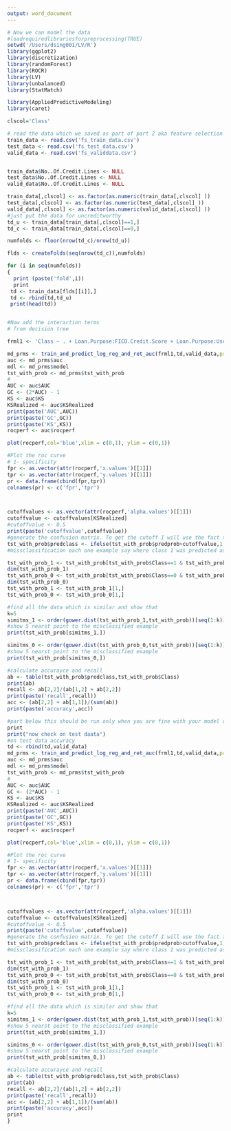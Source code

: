 ```yaml
---
output: word_document
---
```

```r
# Now we can model the data
#loadrequiredlibrariesforpreprocessing(TRUE)
setwd('/Users/dsing001/LV/R')
library(ggplot2)
library(discretization)
library(randomForest)
library(ROCR)
library(LV)
library(unbalanced)
library(StatMatch)

library(AppliedPredictiveModeling)
library(caret)

clscol='Class'

# read the data which we saved as part of part 2 aka feature selection
train_data <- read.csv('fs_train_data.csv')
test_data <- read.csv('fs_test_data.csv')
valid_data <- read.csv('fs_validdata.csv')


train_data$No..Of.Credit.Lines <- NULL
test_data$No..Of.Credit.Lines <- NULL
valid_data$No..Of.Credit.Lines <- NULL

train_data[,clscol] <- as.factor(as.numeric(train_data[,clscol] ))
test_data[,clscol] <- as.factor(as.numeric(test_data[,clscol] ))
valid_data[,clscol] <- as.factor(as.numeric(valid_data[,clscol] ))
#just put the data for uncreditworthy
td_u <- train_data[train_data[,clscol]==1,]
td_c <- train_data[train_data[,clscol]==0,]

numfolds <- floor(nrow(td_c)/nrow(td_u))

flds <- createFolds(seq(nrow(td_c)),numfolds)

for (i in seq(numfolds))
{
  print (paste('fold',i))
  print 
 td <- train_data[flds[[i]],]
 td <- rbind(td,td_u)
 print(head(td))


#Now add the interaction terms
# from decision tree

frml1 <- 'Class ~ . + Loan.Purpose:FICO.Credit.Score + Loan.Purpose:Use.Of.Credit.Line + Loan.Term:FICO.Credit.Score + Loan.Term:Annual.Income + Loan.Term:Use.Of.Credit.Line +  Annual.Income:FICO.Credit.Score +  Loan.Term:Loan.Purpose + FICO.Credit.Score:No..Inquiries.In.Last.6.Months + No..Inquiries.In.Last.6.Months:Use.Of.Credit.Line +   FICO.Credit.Score:Total.Number.Of.Credit.Lines + Loan.Term:No..Inquiries.In.Last.6.Months'

md_prms <- train_and_predict_log_reg_and_ret_auc(frml1,td,valid_data,predict_type='response')
auc <- md_prms$auc
mdl <- md_prms$model
tst_with_prob <- md_prms$tst_with_prob
#
AUC <- auc$AUC
GC <- (2*AUC) - 1
KS <- auc$KS
KSRealized <- auc$KSRealized
print(paste('AUC',AUC))
print(paste('GC',GC))
print(paste('KS',KS))
rocperf <- auc$rocperf

plot(rocperf,col='blue',xlim = c(0,1), ylim = c(0,1)) 

#Plot the roc curve
# 1- specificity
fpr <- as.vector(attr(rocperf,'x.values')[[1]])
tpr <- as.vector(attr(rocperf,'y.values')[[1]])
pr <- data.frame(cbind(fpr,tpr))
colnames(pr) <- c('fpr','tpr')



cutoffvalues <- as.vector(attr(rocperf,'alpha.values')[[1]])
cutoffvalue <- cutoffvalues[KSRealized]
#cutoffvalue <- 0.5
print(paste('cutoffvalue',cutoffvalue))
#generate the confusion matrix. To get the cutoff I will use the fact that we have KS score. Thus, where we have that value occuring we will have the best accuracy/recall/precision
tst_with_prob$predclass <- ifelse(tst_with_prob$predprob>cutoffvalue,1,0)
#missclassification each one example say where class 1 was predicted as class 0 and vice versa

tst_with_prob_1 <- tst_with_prob[tst_with_prob$Class==1 & tst_with_prob$predclass==0,]
dim(tst_with_prob_1)
tst_with_prob_0 <- tst_with_prob[tst_with_prob$Class==0 & tst_with_prob$predclass==1,]
dim(tst_with_prob_0)
tst_with_prob_1 <- tst_with_prob_1[1,]
tst_with_prob_0 <- tst_with_prob_0[1,]

#find all the data which is similar and show that
k=5
simitms_1 <- order(gower.dist(tst_with_prob_1,tst_with_prob))[seq(1:k)]
#show 5 nearst point to the misclassified example
print(tst_with_prob[simitms_1,])

simitms_0 <- order(gower.dist(tst_with_prob_0,tst_with_prob))[seq(1:k)]
#show 5 nearst point to the misclassified example
print(tst_with_prob[simitms_0,])

#calculate accurayce and recall
ab <- table(tst_with_prob$predclass,tst_with_prob$Class)
print(ab)
recall <- ab[2,2]/(ab[1,2] + ab[2,2])
print(paste('recall',recall))
acc <- (ab[2,2] + ab[1,1])/(sum(ab))
print(paste('accuracy',acc))

#part below this should be run only when you are fine with your model on validation data and you should not cheat by running below an calibrating your model :)
print
print("now check on test daata")
#on test data accuracy
td <- rbind(td,valid_data)
md_prms <- train_and_predict_log_reg_and_ret_auc(frml1,td,valid_data,predict_type='response')
auc <- md_prms$auc
mdl <- md_prms$model
tst_with_prob <- md_prms$tst_with_prob
#
AUC <- auc$AUC
GC <- (2*AUC) - 1
KS <- auc$KS
KSRealized <- auc$KSRealized
print(paste('AUC',AUC))
print(paste('GC',GC))
print(paste('KS',KS))
rocperf <- auc$rocperf

plot(rocperf,col='blue',xlim = c(0,1), ylim = c(0,1)) 

#Plot the roc curve
# 1- specificity
fpr <- as.vector(attr(rocperf,'x.values')[[1]])
tpr <- as.vector(attr(rocperf,'y.values')[[1]])
pr <- data.frame(cbind(fpr,tpr))
colnames(pr) <- c('fpr','tpr')



cutoffvalues <- as.vector(attr(rocperf,'alpha.values')[[1]])
cutoffvalue <- cutoffvalues[KSRealized]
#cutoffvalue <- 0.5
print(paste('cutoffvalue',cutoffvalue))
#generate the confusion matrix. To get the cutoff I will use the fact that we have KS score. Thus, where we have that value occuring we will have the best accuracy/recall/precision
tst_with_prob$predclass <- ifelse(tst_with_prob$predprob>cutoffvalue,1,0)
#missclassification each one example say where class 1 was predicted as class 0 and vice versa

tst_with_prob_1 <- tst_with_prob[tst_with_prob$Class==1 & tst_with_prob$predclass==0,]
dim(tst_with_prob_1)
tst_with_prob_0 <- tst_with_prob[tst_with_prob$Class==0 & tst_with_prob$predclass==1,]
dim(tst_with_prob_0)
tst_with_prob_1 <- tst_with_prob_1[1,]
tst_with_prob_0 <- tst_with_prob_0[1,]

#find all the data which is similar and show that
k=5
simitms_1 <- order(gower.dist(tst_with_prob_1,tst_with_prob))[seq(1:k)]
#show 5 nearst point to the misclassified example
print(tst_with_prob[simitms_1,])

simitms_0 <- order(gower.dist(tst_with_prob_0,tst_with_prob))[seq(1:k)]
#show 5 nearst point to the misclassified example
print(tst_with_prob[simitms_0,])

#calculate accurayce and recall
ab <- table(tst_with_prob$predclass,tst_with_prob$Class)
print(ab)
recall <- ab[2,2]/(ab[1,2] + ab[2,2])
print(paste('recall',recall))
acc <- (ab[2,2] + ab[1,1])/(sum(ab))
print(paste('accuracy',acc))
print 
}
```

